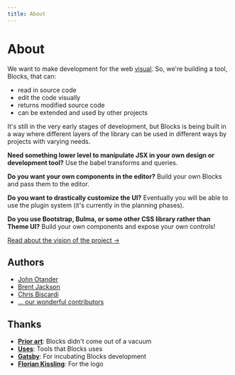 ```yaml
---
title: About
---
```



# About

We want to make development for the web
[visual](https://johno.com/jsx-as-a-design-tool-data-structure).
So, we're building a tool, Blocks, that can:

- read in source code
- edit the code visually
- returns modified source code
- can be extended and used by other projects

It's still in the very early stages of development, but Blocks
is being built in a way where different layers of the library
can be used in different ways by projects with varying needs.

**Need something lower level to manipulate JSX in your own design
or development tool?** Use the babel transforms and queries.

**Do you want your own components in the editor?** Build your
own Blocks and pass them to the editor.

**Do you want to drastically customize the UI?** Eventually you
will be able to use the plugin system (it's currently in the
planning phases).

**Do you use Bootstrap, Bulma, or some other CSS library rather
than Theme UI?** Build your own components and expose your own
controls!

[Read about the vision of the project &rarr;](/vision)

## Authors

- [John Otander](https://johno.com)
- [Brent Jackson](https://jxnblk.com)
- [Chris Biscardi](https://christopherbiscardi.com)
- [... our wonderful contributors](https://github.com/blocks/blocks/graphs/contributors)

## Thanks

- **[Prior art](/prior-art/)**: Blocks didn't come out of a vacuum
- **[Uses](/uses/)**: Tools that Blocks uses
- **[Gatsby](https://gatsbyjs.org)**: For incubating Blocks development
- **[Florian Kissling](https://twitter.com/fk)**: For the logo
